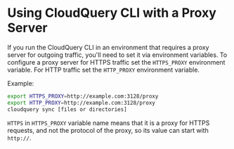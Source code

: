 
# Using CloudQuery CLI with a Proxy Server

If you run the CloudQuery CLI in an environment that requires a proxy server for outgoing traffic, you'll need to set it via environment variables. To configure a proxy server for HTTPS traffic set the `HTTPS_PROXY` environment variable. For HTTP traffic set the `HTTP_PROXY` environment variable.

Example:

```bash copy
export HTTPS_PROXY=http://example.com:3128/proxy
export HTTP_PROXY=http://example.com:3128/proxy
cloudquery sync [files or directories]
```

<Callout type="info">

`HTTPS` in `HTTPS_PROXY` variable name means that it is a proxy for HTTPS requests, and not the protocol of the proxy, so its value can start with `http://`.

</Callout>
